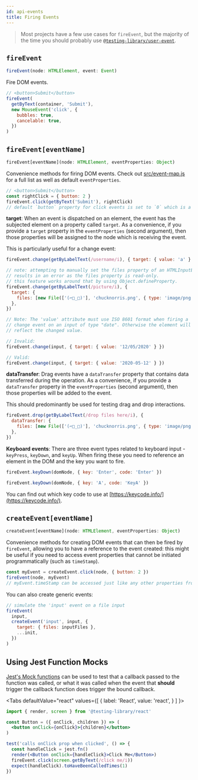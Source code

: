 ```yaml
---
id: api-events
title: Firing Events
---
```


> Most projects have a few use cases for `fireEvent`, but the majority of the
> time you should probably use
> [`@testing-library/user-event`](https://github.com/testing-library/user-event).

## `fireEvent`

```typescript
fireEvent(node: HTMLElement, event: Event)
```

Fire DOM events.

```javascript
// <button>Submit</button>
fireEvent(
  getByText(container, 'Submit'),
  new MouseEvent('click', {
    bubbles: true,
    cancelable: true,
  })
)
```

## `fireEvent[eventName]`

```typescript
fireEvent[eventName](node: HTMLElement, eventProperties: Object)
```

Convenience methods for firing DOM events. Check out
[src/event-map.js](https://github.com/testing-library/dom-testing-library/blob/master/src/event-map.js)
for a full list as well as default `eventProperties`.

```javascript
// <button>Submit</button>
const rightClick = { button: 2 }
fireEvent.click(getByText('Submit'), rightClick)
// default `button` property for click events is set to `0` which is a left click.
```

**target**: When an event is dispatched on an element, the event has the
subjected element on a property called `target`. As a convenience, if you
provide a `target` property in the `eventProperties` (second argument), then
those properties will be assigned to the node which is receiving the event.

This is particularly useful for a change event:

```javascript
fireEvent.change(getByLabelText(/username/i), { target: { value: 'a' } })

// note: attempting to manually set the files property of an HTMLInputElement
// results in an error as the files property is read-only.
// this feature works around that by using Object.defineProperty.
fireEvent.change(getByLabelText(/picture/i), {
  target: {
    files: [new File(['(⌐□_□)'], 'chucknorris.png', { type: 'image/png' })],
  },
})

// Note: The 'value' attribute must use ISO 8601 format when firing a
// change event on an input of type "date". Otherwise the element will not
// reflect the changed value.

// Invalid:
fireEvent.change(input, { target: { value: '12/05/2020' } })

// Valid:
fireEvent.change(input, { target: { value: '2020-05-12' } })
```

**dataTransfer**: Drag events have a `dataTransfer` property that contains data
transferred during the operation. As a convenience, if you provide a
`dataTransfer` property in the `eventProperties` (second argument), then those
properties will be added to the event.

This should predominantly be used for testing drag and drop interactions.

```javascript
fireEvent.drop(getByLabelText(/drop files here/i), {
  dataTransfer: {
    files: [new File(['(⌐□_□)'], 'chucknorris.png', { type: 'image/png' })],
  },
})
```

**Keyboard events**: There are three event types related to keyboard input -
`keyPress`, `keyDown`, and `keyUp`. When firing these you need to reference an
element in the DOM and the key you want to fire.

```javascript
fireEvent.keyDown(domNode, { key: 'Enter', code: 'Enter' })

fireEvent.keyDown(domNode, { key: 'A', code: 'KeyA' })
```

You can find out which key code to use at
[https://keycode.info/](https://keycode.info/).

## `createEvent[eventName]`

```typescript
createEvent[eventName](node: HTMLElement, eventProperties: Object)
```

Convenience methods for creating DOM events that can then be fired by
`fireEvent`, allowing you to have a reference to the event created: this might
be useful if you need to access event properties that cannot be initiated
programmatically (such as `timeStamp`).

```javascript
const myEvent = createEvent.click(node, { button: 2 })
fireEvent(node, myEvent)
// myEvent.timeStamp can be accessed just like any other properties from myEvent
```

You can also create generic events:

```javascript
// simulate the 'input' event on a file input
fireEvent(
  input,
  createEvent('input', input, {
    target: { files: inputFiles },
    ...init,
  })
)
```

## Using Jest Function Mocks

[Jest's Mock functions](https://jestjs.io/docs/en/mock-functions) can be used to
test that a callback passed to the function was called, or what it was called
when the event that **should** trigger the callback function does trigger the
bound callback.


  <Tabs
    defaultValue="react"
    values={[
      { label: 'React', value: 'react', }
    ]
  }>
  <TabItem value="react">

  ```jsx
  import { render, screen } from '@testing-library/react'

  const Button = ({ onClick, children }) => (
    <button onClick={onClick}>{children}</button>
  )

  test('calls onClick prop when clicked', () => {
    const handleClick = jest.fn()
    render(<Button onClick={handleClick}>Click Me</Button>)
    fireEvent.click(screen.getByText(/click me/i))
    expect(handleClick).toHaveBeenCalledTimes(1)
  })
  ```

  </TabItem>
  </Tabs>